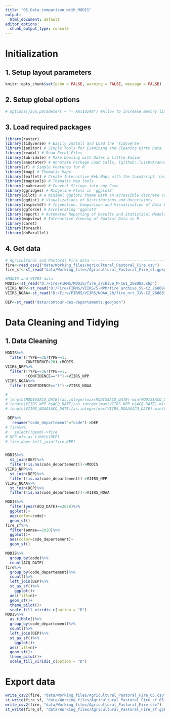 ---
title: "05_Data_comparison_with_MODIS"
output:
  html_document: default
editor_options:
  chunk_output_type: console
---

# Initialization

## 1. Setup layout parameters

```{r setup, include=FALSE}
knitr::opts_chunk$set(echo = FALSE, warning = FALSE, message = FALSE)
```

## 2. Setup global options

```{r Feux-agricoles-1, echo=FALSE}
# options(java.parameters = "- Xmx1024m") #Allow to increase memory limit
```

## 3. Load required packages

```{r Feux-agricoles-2, message=FALSE}
library(raster)
library(tidyverse) # Easily Install and Load the 'Tidyverse'
library(janitor) # Simple Tools for Examining and Cleaning Dirty Data
library(readxl) # Read Excel Files
library(lubridate) # Make Dealing with Dates a Little Easier
library(annotater) # Annotate Package Load Calls, [github::luisDVA/annotater] v0.1.3
library(sf) # Simple Features for R
library(tmap) # Thematic Maps
library(leaflet) # Create Interactive Web Maps with the JavaScript 'Leaflet'
library(tmaptools) # Thematic Map Tools
library(snakecase) # Convert Strings into any Case
library(ggridges) # Ridgeline Plots in 'ggplot2'
library(pilot) # A minimal ggplot2 theme with an accessible discrete color
library(ggdist) # Visualizations of Distributions and Uncertainty
library(inspectdf) # Inspection, Comparison and Visualisation of Data Frames
library(ggforce) # Accelerating 'ggplot2'
library(report) # Automated Reporting of Results and Statistical Models
library(mapview) # Interactive Viewing of Spatial Data in R
library(caret)
library(foreach)
library(doParallel)
```

## 4. Get data

```{r}
# Agricultural and Pastoral Fire data ------------------------------------------
fire<-read_csv2("data/Working_files/Agricultural_Pastoral_Fire.csv")
fire_sf<-st_read("data/Working_files/Agricultural_Pastoral_Fire_sf.gpkg")

#MODIS and VIIRS data
MODIS<-st_read("D:/Fire/FIRMS/MODIS/fire_archive_M-C61_268082.shp")
VIIRS_NPP<-st_read("D:/Fire/FIRMS/VIIRS/S-NPP/fire_archive_SV-C2_268084.shp")
VIIRS_NOAA<-st_read("D:/Fire/FIRMS/VIIRS/NOAA_20/fire_nrt_J1V-C2_268083.shp")

DEP<-st_read("data/contour-des-departements.geojson")
```

# Data Cleaning and Tidying

## 1. Data Cleaning

```{r}
MODIS%>%
  filter(!TYPE==3&!TYPE==1,
         CONFIDENCE>20)->MODIS
VIIRS_NPP%>%
  filter(!TYPE==3&!TYPE==1,
         !CONFIDENCE=="l")->VIIRS_NPP
VIIRS_NOAA%>%
  filter(!CONFIDENCE=="l")->VIIRS_NOAA

#
# length(MODIS$ACQ_DATE)/as.integer(max(MODIS$ACQ_DATE)-min(MODIS$ACQ_DATE))
# length(VIIRS_NPP_b$ACQ_DATE)/as.integer(max(VIIRS_NPP_b$ACQ_DATE)-min(VIIRS_NPP_b$ACQ_DATE))
# length(VIIRS_NOAA$ACQ_DATE)/as.integer(max(VIIRS_NOAA$ACQ_DATE)-min(VIIRS_NOAA$ACQ_DATE))

 DEP%>%
   rename("code_departement"="code")->DEP
# fire%>%
#   select(!geom)->fire
# DEP_df<-as_tibble(DEP)
# fire_dep<-left_join(fire,DEP)


MODIS%>%
  st_join(DEP)%>%
  filter(!is.na(code_departement))->MODIS
VIIRS_NPP%>%
  st_join(DEP)%>%
  filter(!is.na(code_departement))->VIIRS_NPP
VIIRS_NOAA%>%
  st_join(DEP)%>%
  filter(!is.na(code_departement))->VIIRS_NOAA

MODIS%>%
  filter(year(ACQ_DATE)==2020)%>%
  ggplot()+
  aes(color=code)+
  geom_sf()
fire_sf%>%
  filter(annee==2020)%>%
  ggplot()+
  aes(color=code_departement)+
  geom_sf()

MODIS%>%
  group_by(code)%>%
  count(ACQ_DATE)
fire%>%
  group_by(code_departement)%>%
  count()%>%
  left_join(DEP)%>%
  st_as_sf()%>%
    ggplot()+
  aes(fill=n)+
  geom_sf()+
  theme_pilot()+
  scale_fill_viridis_c(option = "D")
MODIS%>%
  as_tibble()%>%
  group_by(code_departement)%>%
  count()%>%
  left_join(DEP)%>%
  st_as_sf()%>%
    ggplot()+
  aes(fill=n)+
  geom_sf()+
  theme_pilot()+
  scale_fill_viridis_c(option = "D")

```


# Export data

```{r Feux-agricoles-14 ,echo=FALSE}
write_csv2(fire, "data/Working_files/Agricultural_Pastoral_Fire_05.csv")
st_write(fire_sf, "data/Working_files/Agricultural_Pastoral_Fire_sf_05.gpkg", append = FALSE)
write_csv2(fire, "data/Working_files/Agricultural_Pastoral_Fire.csv")
st_write(fire_sf, "data/Working_files/Agricultural_Pastoral_Fire_sf.gpkg", append = FALSE)
```
